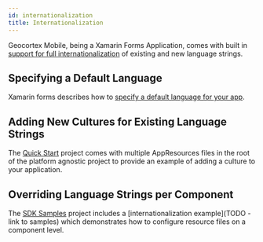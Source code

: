 ```yaml
---
id: internationalization
title: Internationalization
---
```



Geocortex Mobile, being a Xamarin Forms Application, comes with built in [support for full internationalization](https://docs.microsoft.com/en-us/xamarin/xamarin-forms/app-fundamentals/localization/text?pivots=windows) of existing and new language strings.

<PrereqsSnippet />

## Specifying a Default Language

Xamarin forms describes how to [specify a default language for your app](https://docs.microsoft.com/en-us/xamarin/xamarin-forms/app-fundamentals/localization/text?pivots=windows#specify-the-default-culture).

## Adding New Cultures for Existing Language Strings

The [Quick Start](quick-start) project comes with multiple AppResources files in the root of the platform agnostic project to provide an example of adding a culture to your application.

## Overriding Language Strings per Component

The [SDK Samples](samples) project includes a [internationalization example](TODO - link to samples) which demonstrates how to configure resource files on a component level.

